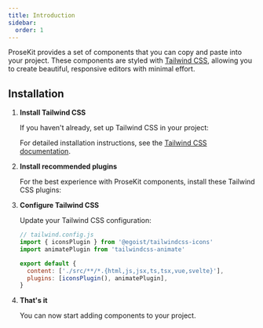 ```yaml
---
title: Introduction
sidebar:
  order: 1
---
```



ProseKit provides a set of components that you can copy and paste into your project. These components are styled with [Tailwind CSS](https://tailwindcss.com), allowing you to create beautiful, responsive editors with minimal effort.

## Installation

<Steps>

1. **Install Tailwind CSS**

   If you haven't already, set up Tailwind CSS in your project:

   <CodePackageManagers packages="tailwindcss postcss autoprefixer" />

   For detailed installation instructions, see the [Tailwind CSS documentation](https://v3.tailwindcss.com/docs/installation).

2. **Install recommended plugins**

   For the best experience with ProseKit components, install these Tailwind CSS plugins:

   <CodePackageManagers packages="tailwindcss-animate @egoist/tailwindcss-icons @iconify-json/lucide" />

3. **Configure Tailwind CSS**

   Update your Tailwind CSS configuration:

   ```js
   // tailwind.config.js
   import { iconsPlugin } from '@egoist/tailwindcss-icons'
   import animatePlugin from 'tailwindcss-animate'

   export default {
     content: ['./src/**/*.{html,js,jsx,ts,tsx,vue,svelte}'],
     plugins: [iconsPlugin(), animatePlugin],
   }
   ```

4. **That's it**

   You can now start adding components to your project.

</Steps>
